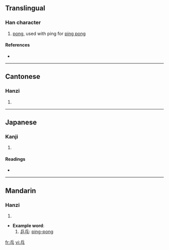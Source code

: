 ==Translingual==

===Han character===
{{Han char|rn=4|rad=丿|as=05|sn=6|four=7203<sub>1</sub>|canj=人一戈 (OMI)}}

# [[pong]], used with ping for [[ping pong]]

====References====
* {{Han ref|kx=0083.011|dkj=00146|hdz=10038.040|uh=4E53|ud=20051|bh=A5E3|bd=42467}}

----

==Cantonese==

===Hanzi===
{{yue-hanzi|jyut=|y=bam1, pong1}}

# {{defn|Cantonese|sort=丿05}}

----

==Japanese==

===Kanji===
{{ja-kanji|grade=uc|rs=丿05}}

# {{defn|Japanese}}

====Readings====
* {{ja-readings|on=[[はう]] (hau)|kun=}}

----

==Mandarin==

===Hanzi===
{{cmn-hanzi|pin=[[pang]] ([[pang5]])|wg=p'ang<sup>5</sup>}}

# {{defn|Mandarin|sort=丿05}}

* '''Example word''':
*# [[乒乓]]: [[ping-pong]]

[[fr:乓]]
[[vi:乓]]